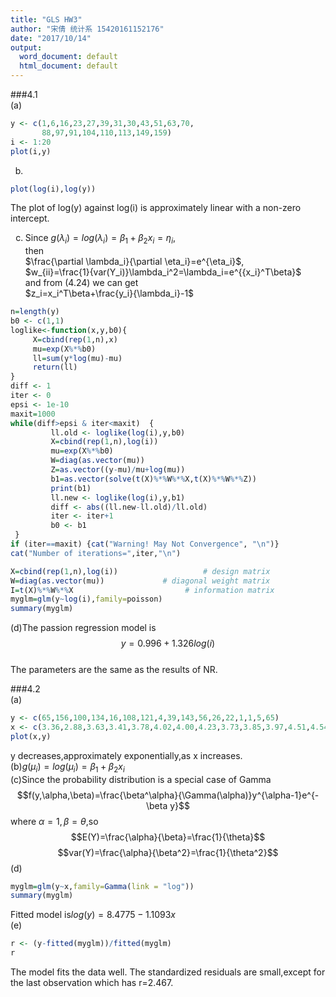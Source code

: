```yaml
---
title: "GLS HW3"
author: "宋倩 统计系 15420161152176"
date: "2017/10/14"
output:
  word_document: default
  html_document: default
---
```

###4.1  
(a)
```r
y <- c(1,6,16,23,27,39,31,30,43,51,63,70,
       88,97,91,104,110,113,149,159)
i <- 1:20
plot(i,y)
```
(b)
```r
plot(log(i),log(y))
```
The plot of log(y) against log(i) is approximately linear with a non-zero intercept.
  
  (c)
Since $g(\lambda_i)=log(\lambda_i)=\beta_1+\beta_2x_i=\eta_i$,  
then   
$\frac{\partial \lambda_i}{\partial \eta_i}=e^{\eta_i}$,  
$w_{ii}=\frac{1}{var(Y_i)}\lambda_i^2=\lambda_i=e^{{x_i}^T\beta}$  
and from (4.24) we can get  
$z_i=x_i^T\beta+\frac{y_i}{\lambda_i}-1$  
```r
n=length(y)
b0 <- c(1,1)
loglike<-function(x,y,b0){
     X=cbind(rep(1,n),x)   
     mu=exp(X%*%b0)
	 ll=sum(y*log(mu)-mu)         
	 return(ll)
}
diff <- 1                       
iter <- 0                        
epsi <- 1e-10                     
maxit=1000
while(diff>epsi & iter<maxit)  {
	     ll.old <- loglike(log(i),y,b0)
		 X=cbind(rep(1,n),log(i))
		 mu=exp(X%*%b0)
		 W=diag(as.vector(mu)) 
		 Z=as.vector((y-mu)/mu+log(mu))                                   
		 b1=as.vector(solve(t(X)%*%W%*%X,t(X)%*%W%*%Z))
		 print(b1)
		 ll.new <- loglike(log(i),y,b1)
		 diff <- abs((ll.new-ll.old)/ll.old)
		 iter <- iter+1
		 b0 <- b1
 }
if (iter==maxit) {cat("Warning! May Not Convergence", "\n")}
cat("Number of iterations=",iter,"\n")

X=cbind(rep(1,n),log(i))                   # design matrix
W=diag(as.vector(mu))             # diagonal weight matrix
I=t(X)%*%W%*%X                         # information matrix
myglm=glm(y~log(i),family=poisson)
summary(myglm)

```
(d)The passion regression model is $$y=0.996+1.326log(i)$$  
The parameters are the same as the results of NR.

###4.2  
(a)
```r
y <- c(65,156,100,134,16,108,121,4,39,143,56,26,22,1,1,5,65)
x <- c(3.36,2.88,3.63,3.41,3.78,4.02,4.00,4.23,3.73,3.85,3.97,4.51,4.54,5.00,5.00,4.72,5.00)
plot(x,y)
```
y decreases,approximately exponentially,as x increases.  
(b)$g(\mu_i)=log(\mu_i)=\beta_1+\beta_2x_i$  
(c)Since the probability distribution is a special case of Gamma 
$$f(y,\alpha,\beta)=\frac{\beta^\alpha}{\Gamma(\alpha)}y^{\alpha-1}e^{-\beta y}$$
where $\alpha=1,\beta=\theta$,so $$E(Y)=\frac{\alpha}{\beta}=\frac{1}{\theta}$$
$$var(Y)=\frac{\alpha}{\beta^2}=\frac{1}{\theta^2}$$
(d)
```r
myglm=glm(y~x,family=Gamma(link = "log"))
summary(myglm)
```
Fitted model is$log(y)=8.4775-1.1093x$  
(e)
```r
r <- (y-fitted(myglm))/fitted(myglm)
r
```
The model fits the data well. The standardized residuals are small,except for the last observation which has r=2.467.
